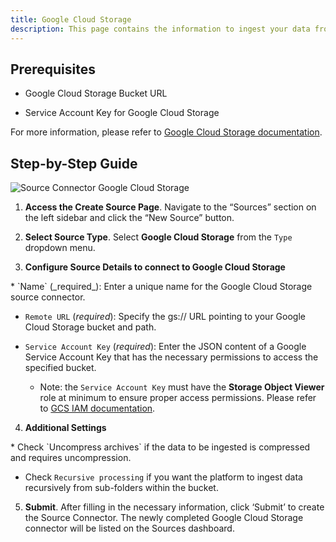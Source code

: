 ```yaml
---
title: Google Cloud Storage
description: This page contains the information to ingest your data from Google Cloud Storage.
---
```


## Prerequisites

*   Google Cloud Storage Bucket URL
    
*   Service Account Key for Google Cloud Storage
    

For more information, please refer to [Google Cloud Storage documentation](https://cloud.google.com/storage/docs).

## Step-by-Step Guide

![Source Connector Google Cloud Storage](img/platform/Source-Google-Cloud.png)

1.  **Access the Create Source Page**. Navigate to the “Sources” section on the left sidebar and click the “New Source” button.
    
2.  **Select Source Type**. Select **Google Cloud Storage** from the `Type` dropdown menu.
    
3.  **Configure Source Details to connect to Google Cloud Storage**
    
<Note>
*   `Name` (_required_): Enter a unique name for the Google Cloud Storage source connector.
    
*   `Remote URL` (_required_): Specify the gs:// URL pointing to your Google Cloud Storage bucket and path.
    
*   `Service Account Key` (_required_): Enter the JSON content of a Google Service Account Key that has the necessary permissions to access the specified bucket.
    
    *   Note: the `Service Account Key` must have the **Storage Object Viewer** role at minimum to ensure proper access permissions. Please refer to [GCS IAM documentation](https://cloud.google.com/storage/docs/access-control/iam).
</Note>

4.  **Additional Settings**
    
<Note>
*   Check `Uncompress archives` if the data to be ingested is compressed and requires uncompression.
    
*   Check `Recursive processing` if you want the platform to ingest data recursively from sub-folders within the bucket.
</Note> 

5.  **Submit**. After filling in the necessary information, click ‘Submit’ to create the Source Connector. The newly completed Google Cloud Storage connector will be listed on the Sources dashboard.
